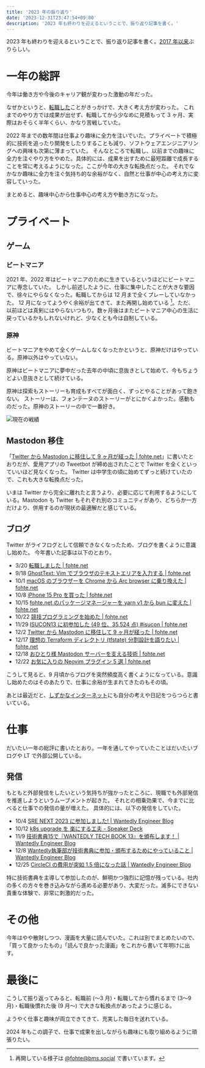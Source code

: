 ```yaml
---
title: '2023 年の振り返り'
date: '2023-12-31T23:47:54+09:00'
description: '2023 年も終わりを迎えるということで、振り返り記事を書く。'
---
```


2023 年も終わりを迎えるということで、振り返り記事を書く。[2017 年以来](https://fohte.hateblo.jp/entry/2017/12/31/181808)ぶりらしい。

# 一年の総評

今年は働き方や今後のキャリア観が変わった激動の年だった。

なぜかというと、[転職した](/blog/posts/2023-03-20-job-transition)ことがきっかけで、大きく考え方が変わった。
これまでのやり方では成果が出せず、転職してから少なめに見積もって 3 ヶ月、実際はおそらく半年くらい、かなり苦戦していた。

2022 年までの数年間は仕事より趣味に全力を注いでいた。プライベートで積極的に技術を追ったり開発をしたりすることも減り、ソフトウェアエンジニアリングへの興味も次第に薄まっていた。
そんなところで転職し、以前までの趣味に全力を注ぐやり方をやめた。具体的には、成果を出すために最短距離で成長することを常に考えるようになった。ここが今年の大きな転換点だった。
それでなかなか趣味に全力を注ぐ気持ち的な余裕がなく、自然と仕事が中心の考え方に変容していった。

まとめると、趣味中心から仕事中心の考え方や動き方になった。

# プライベート

## ゲーム

### ビートマニア

2021 年、2022 年はビートマニアのために生きているというほどにビートマニアに専念していた。
しかし前述したように、仕事に集中したことが大きな要因で、徐々にやらなくなった。転職してからは 12 月まで全くプレーしていなかった。
12 月になってようやく余裕が出てきて、また再開し始めている [^bms]。ただ、以前ほどは真剣にはやらないつもり。数ヶ月後はまたビートマニア中心の生活に戻っているかもしれないけれど、少なくとも今は自制している。

[^bms]: 再開している様子は [@fohte@bms.social](https://bms.social/@fohte) で書いています。

### 原神

ビートマニアをやめて全くゲームしなくなったかというと、原神だけはやっている。原神以外はやっていない。

原神はビートマニアに夢中だった去年の中頃に息抜きとして始めて、今もちょうどよい息抜きとして続けている。

原神は探索もストーリーも育成もすべてが面白く、ずっとやることがあって飽きない。
ストーリーは、フォンテーヌのストーリーがとにかくよかった。感動ものだった。原神のストーリーの中で一番好き。

![現在の戦績](https://assets.fohte.net/images/nEfQFqa8kv7WPJHd7iS5u8yRY6s.png?w=1000&h=731)

## Mastodon 移住

「[Twitter から Mastodon に移住して 9 ヶ月が経った | fohte.net](https://fohte.net/blog/posts/2023-12-02-twitter-to-mastodon)」に書いたとおりだが、愛用アプリの Tweetbot が締め出されたことで Twitter を全くといっていいほど見なくなった。
Twitter は中学生の頃に始めてずっと続けていたので、これも大きな転換点だった。

いまは Twitter から完全に離れたと言うより、必要に応じて利用するようにしている。Mastodon も Twitter もそれぞれ別のコミュニティがあり、どちらか一方だけより、併用するのが現状の最適解だと感じている。

## ブログ

Twitter がライフログとして信頼できなくなったため、ブログを書くように意識し始めた。
今年書いた記事は以下のとおり。

- 3/20 [転職しました | fohte.net](https://fohte.net/blog/posts/2023-03-20-job-transition)
- 9/18 [GhostText: Vim でブラウザのテキストエリアを入力する | fohte.net](https://fohte.net/blog/posts/2023-09-18-ghost-text-vim)
- 10/1 [macOS のブラウザーを Chrome から Arc browser に乗り換えた | fohte.net](https://fohte.net/blog/posts/2023-10-02-arc-browser)
- 10/8 [iPhone 15 Pro を買った | fohte.net](https://fohte.net/blog/posts/2023-10-08-iphone-15-pro)
- 10/15 [fohte.net のパッケージマネージャーを yarn v1 から bun に変えた | fohte.net](https://fohte.net/blog/posts/2023-10-15-yarn-v1-to-bun)
- 10/22 [競技プログラミングを始めた | fohte.net](https://fohte.net/blog/posts/2023-10-22-atcoder)
- 11/29 [ISUCON13 に初参加した (49 位、35,524 点) #isucon | fohte.net](https://fohte.net/blog/posts/2023-11-29-isucon13)
- 12/2 [Twitter から Mastodon に移住して 9 ヶ月が経った | fohte.net](https://fohte.net/blog/posts/2023-12-02-twitter-to-mastodon)
- 12/17 [理想の Terraform ディレクトリ (tfstate) 分割設計を語りたい | fohte.net](https://fohte.net/blog/posts/2023-12-18-terraform-dir-structure)
- 12/18 [おひとり様 Mastodon サーバーを支える技術 | fohte.net](https://fohte.net/blog/posts/2023-12-19-solo-mastodon-server)
- 12/22 [お気に入りの Neovim プラグイン 5 選 | fohte.net](https://fohte.net/blog/posts/2023-12-22-nvim-plugins)

こうして見ると、9 月頃からブログを突然頻度高く書くようになっている。意識し始めたのはそのあたりで、仕事に余裕が生まれてきたのもその頃。

あとは最近だと、[しずかなインターネット](https://sizu.me/fohte)にも自分の考えや日記をつらつらと書いている。

# 仕事

だいたい一年の総評に書いたとおり。一年を通してやっていたことはだいたいブログや LT で外部公開している。

## 発信

もともと外部発信をしたいという気持ちが強かったところに、現職でも外部発信を推進しようというムーブメントが起きた。
それとの相乗効果で、今までに比べると仕事での発信の量が増えた。
具体的には、以下の発信をしていた。

- 10/4 [SRE NEXT 2023 に参加しました! | Wantedly Engineer Blog](https://www.wantedly.com/companies/wantedly/post_articles/547538)
- 10/12 [k8s upgrade を 楽にする工夫 - Speaker Deck](https://speakerdeck.com/fohte/k8s-upgrade-wo-le-nisurugong-fu)
- 11/9 [技術書典15で『WANTEDLY TECH BOOK 13』を頒布します！ | Wantedly Engineer Blog](https://www.wantedly.com/companies/wantedly/post_articles/869733)
- 12/8 [Wantedly執筆部が技術書典に参加・頒布するためにやっていること | Wantedly Engineer Blog](https://www.wantedly.com/companies/wantedly/post_articles/874685)
- 12/25 [CircleCI の費用が突如 1.5 倍になった話 | Wantedly Engineer Blog](https://www.wantedly.com/companies/wantedly/post_articles/879561)

特に技術書典を主導して参加したのが、鮮明かつ強烈に記憶が残っている。社内の多くの方々を巻き込みながら進める必要があり、大変だった。滅多にできない貴重な体験で、非常に刺激的だった。

# その他

今年はやや散財しつつ、漫画を大量に読んでいた。これは別でまとめたいので、「買って良かったもの」「読んで良かった漫画」をこれから書いて年明けに出す。

# 最後に

こうして振り返ってみると、転職前 (〜3 月)・転職してから慣れるまで (3〜9 月)・転職後慣れた後 (9 月〜) で大きな転換点があったように感じる。

ようやく仕事と趣味が両立できてきて、充実した毎日を送れている。

2024 年もこの調子で、仕事で成果を出しながらも趣味にも取り組めるように頑張りたい。
